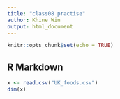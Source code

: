 ```yaml
---
title: "class08 practise"
author: Khine Win 
output: html_document
---
```


```r
knitr::opts_chunk$set(echo = TRUE)
```

## R Markdown

```r
x <- read.csv("UK_foods.csv")
dim(x)
```

